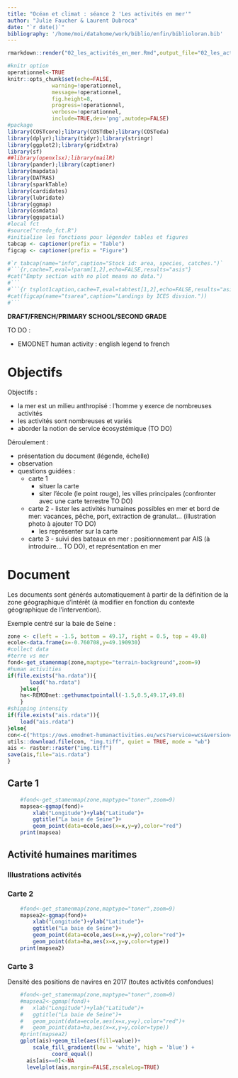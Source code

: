 ```yaml
---
title: "Océan et climat : séance 2 'Les activités en mer'"
author: "Julie Faucher & Laurent Dubroca"
date: "`r date()`"
bibliography: '/home/moi/datahome/work/biblio/enfin/biblioloran.bib'
---
```


```r
rmarkdown::render("02_les_activités_en_mer.Rmd",output_file="02_les_activités_en_mer.pdf")
```


```r
#knitr option
operationnel<-TRUE
knitr::opts_chunk$set(echo=FALSE, 
		      warning=!operationnel, 
		      message=!operationnel,
		      fig.height=8,
		      progress=!operationnel,
		      verbose=!operationnel,
		      include=TRUE,dev='png',autodep=FALSE)
#package
library(COSTcore);library(COSTdbe);library(COSTeda)
library(dplyr);library(tidyr);library(stringr)
library(ggplot2);library(gridExtra)
library(sf)
##library(openxlsx);library(mailR)
library(pander);library(captioner)
library(mapdata)
library(DATRAS)
library(sparkTable)
library(cardidates)
library(lubridate)
library(ggmap)
library(osmdata)
library(ggspatial)
#local fct
#source("credo_fct.R")
#initialise les fonctions pour légender tables et figures
tabcap <- captioner(prefix = "Table")
figcap <- captioner(prefix = "Figure")

#`r tabcap(name="info",caption="Stock id: area, species, catches.")`
#```{r,cache=T,eval=!param[1,2],echo=FALSE,results="asis"}
#cat("Empty section with no plot means no data.")
#```
#```{r tsplot1caption,cache=T,eval=tabtest[1,2],echo=FALSE,results="asis"}
#cat(figcap(name="tsarea",caption="Landings by ICES divsion."))
#```

```

**DRAFT/FRENCH/PRIMARY SCHOOL/SECOND GRADE**

TO DO :

- EMODNET human activity : english legend to french

# Objectifs 

Objectifs :

- la mer est un milieu anthropisé : l'homme y exerce de nombreuses activités
- les activités sont nombreuses et variés
- aborder la notion de service écosystémique (TO DO)


Déroulement :

- présentation du document (légende, échelle)
- observation
- questions guidées :
  - carte 1
  	- situer la carte
  	- siter l'école (le point rouge), les villes principales (confronter avec une
    carte terrestre TO DO)
  - carte 2
    	- lister les activités humaines possibles en mer et bord de mer:
	  vacances, pêche, port, extraction de granulat... (illustration photo à
	  ajouter TO DO)
	- les représenter sur la carte 
  - carte 3
    	- suivi des bateaux en mer : positionnement par AIS (à introduire... TO
	  DO), et représentation en mer

# Document

Les documents sont générés automatiquement à partir de la définition de la zone
géographique d'intérêt (à modifier en fonction du contexte géographique de
l'intervention).

Exemple centré sur la baie de Seine :

```r
zone <- c(left = -1.5, bottom = 49.17, right = 0.5, top = 49.8)
ecole<-data.frame(x=-0.760708,y=49.190930)
#collect data
#terre vs mer
fond<-get_stamenmap(zone,maptype="terrain-background",zoom=9)
#human activities
if(file.exists("ha.rdata")){
	   load("ha.rdata")
    }else{
	ha<-REMODnet::gethumactpointall(-1.5,0.5,49.17,49.8)
    }
#shipping intensity
if(file.exists("ais.rdata")){
	load("ais.rdata")
}else{
con<-c("https://ows.emodnet-humanactivities.eu/wcs?service=wcs&version=1.0.0&request=getcoverage&coverage=emodnet:2017_01_st_All&crs=EPSG:4326&BBOX=-1.5,49.17,0.5,49.8&format=image/tiff&interpolation=nearest&resx=0.00833333&resy=0.00833333")
utils::download.file(con, "img.tiff", quiet = TRUE, mode = "wb")
ais <- raster::raster("img.tiff")
save(ais,file="ais.rdata")
}

```

## Carte 1

```r
	#fond<-get_stamenmap(zone,maptype="toner",zoom=9)
	mapsea<-ggmap(fond)+
		xlab("Longitude")+ylab("Latitude")+
		ggtitle("La baie de Seine")+
		geom_point(data=ecole,aes(x=x,y=y),color="red")
	print(mapsea)
```

## Activité humaines maritimes

### Illustrations activités

### Carte 2

```r

	#fond<-get_stamenmap(zone,maptype="toner",zoom=9)
	mapsea2<-ggmap(fond)+
		xlab("Longitude")+ylab("Latitude")+
		ggtitle("La baie de Seine")+
		geom_point(data=ecole,aes(x=x,y=y),color="red")+
		geom_point(data=ha,aes(x=x,y=y,color=type))
	print(mapsea2)
```

### Carte 3

Densité des positions de navires en 2017 (toutes activités confondues)

```r
	#fond<-get_stamenmap(zone,maptype="toner",zoom=9)
	#mapsea2<-ggmap(fond)+
	#	xlab("Longitude")+ylab("Latitude")+
	#	ggtitle("La baie de Seine")+
	#	geom_point(data=ecole,aes(x=x,y=y),color="red")+
	#	geom_point(data=ha,aes(x=x,y=y,color=type))
	#print(mapsea2)
	gplot(ais)+geom_tile(aes(fill=value))+
		scale_fill_gradient(low = 'white', high = 'blue') +
	          coord_equal()
	  ais[ais==0]<-NA
	  levelplot(ais,margin=FALSE,zscaleLog=TRUE)
```
